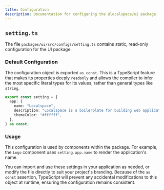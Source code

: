 ```yaml
---
title: Configuration
description: Documentation for configuring the @localspace/ui package.
---
```


## `setting.ts`

The file `packages/ui/src/configs/setting.ts` contains static, read-only configuration for the UI package.

### Default Configuration

The configuration object is exported `as const`. This is a TypeScript feature that makes its properties deeply `readonly` and allows the compiler to infer the most specific literal types for its values, rather than general types like `string`.

```typescript
export const setting = {
  app: {
    name: "Localspace",
    description: "Localspace is a boilerplate for building web applications",
    themeColor: "#ffffff",
  },
} as const;
```

### Usage

This configuration is used by components within the package. For example, the `Logo` component uses `setting.app.name` to render the application's name.

You can import and use these settings in your application as needed, or modify the file directly to suit your project's branding. Because of the `as const` assertion, TypeScript will prevent any accidental modifications to this object at runtime, ensuring the configuration remains consistent.
